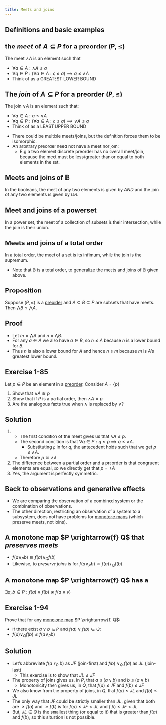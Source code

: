 ```yaml
---
title: Meets and joins
---
```


## Definitions and basic examples

::: {.callout-tip icon=false collapse=false}
## the *meet* of $A \subseteq P$ for a preorder $(P, \leq)$
<div id="meet"/></div>
The meet $\wedge A$ is an element such that

- $\forall a \in A: \wedge A \leq a$
- $\forall q \in P: (\forall a \in A: q \leq a) \implies q \leq \wedge A$
- Think of as a GREATEST LOWER BOUND
:::

::: {.callout-tip icon=false collapse=false}
## The *join* of $A \subseteq P$ for a preorder $(P, \leq)$
<div id="join"/></div>
The join $\vee A$ is an element such that:

- $\forall a \in A: a \leq \vee A$
- $\forall q \in P: (\forall a \in A: a \leq q) \implies \vee A \leq q$
- Think of as a LEAST UPPER BOUND
:::

- There could be multiple meets/joins, but the definition forces them to be isomorphic.
- An arbitrary preorder need not have a meet nor join:
    - E.g a two element discrete preorder has no overall meet/join, because the meet must be less/greater than or equal to both elements in the set.

::: {.callout-caution icon=false collapse=false}
## Meets and joins of $\mathbb{B}$
<div id="meetjoin-bool"/></div>
In the booleans, the meet of any two elements is given by $AND$ and the join of any two elements is given by $OR$.
:::

::: {.callout-caution icon=false collapse=false}
## Meet and joins of a powerset
<div id="meetjoin-pset"/></div>

In a power set, the meet of a collection of subsets is their intersection, while the join is their union.
:::

::: {.callout-caution icon=false collapse=false}
## Meets and joins of a total order
<div id="meetjoin-total-order"/></div>
In a total order, the meet of a set is its infimum, while the join is the supremum.

- Note that $\mathbb{B}$ is a total order, to generalize the meets and joins of $\mathbb{B}$ given above.
:::

::: {.callout-note icon=false collapse=false}
## Proposition
<div id="meet-join-subset"/></div>
Suppose $(P,\leq)$ is a [preorder](3.qmd#preorder) and $A \subseteq B \subseteq P$ are subsets that have meets. Then $\bigwedge B \leq \bigwedge A$.

::: {.callout-note collapse=true appearance="minimal"}
## Proof
-  Let $m = \bigwedge A$ and $n = \bigwedge B$.
- For any $a \in A$ we also have $a \in B$, so $n \leq A$ because $n$ is a lower bound for $B$.
- Thus $n$ is also a lower bound for $A$ and hence $n \leq m$ because $m$ is $A$'s greatest lower bound.
:::
:::

::: {.callout-important icon=false collapse=false}
## Exercise 1-85

<div id="1-85"/></div>
Let $p \in P$ be an element in a [preorder](3.qmd#preorder). Consider $A = \{p\}$

1. Show that $\wedge A \cong p$
2. Show that if $P$ is a partial order, then $\wedge A = p$
3. Are the analogous facts true when $\wedge$ is replaced by $\vee$?

::: {.callout-note collapse=true appearance="minimal"}
## Solution
1.
    - The first condition of the meet gives us that $\wedge A \leq p$.
    - The second condition is that $\forall q \in P: q \leq p \implies q \leq \wedge A$.
        - Substituting $p$ in for $q$, the antecedent holds such that we get $p \leq \wedge A$.
    - Therefore $p \cong \wedge A$
2. The difference between a partial order and a preorder is that congruent elements are equal, so we directly get that $p = \wedge A$
3. Yes, the argument is perfectly symmetric.
:::
:::

## Back to observations and generative effects
-  We are comparing the observation of a combined system or the combination of observations.
- The other direction, restricting an observation of a system to a subsystem, does not have problems for [monotone maps](4.qmd#monotone-map) (which preserve meets, not joins).


::: {.callout-tip icon=false collapse=false}
## A monotone map $P \xrightarrow{f} Q$ that *preserves meets*

<div id="mono-preserve-meet"/></div>
-  $f(a \land_P b) \cong f(a) \land_Q f(b)$
- Likewise, to *preserve joins* is for $f(a \lor_P b) \cong f(a) \lor_Q f(b)$
:::


::: {.callout-tip icon=false collapse=false}
## A monotone map $P \xrightarrow{f} Q$ has a \emph{generative effect}

<div id="generative-effect"/></div>
$\exists a,b \in P: f(a) \lor f(b) \not\cong f(a \lor v)$
:::


::: {.callout-important icon=false collapse=false}
## Exercise 1-94

<div id="1-94"/></div>
Prove that for any [monotone map](4.qmd#monotone-map) $P \xrightarrow{f} Q$:

- if there exist $a \lor b \in P$ and $f(a) \lor f(b) \in Q$:
- $f(a) \lor_Q f(b) \leq f(a \lor_P b)$

::: {.callout-note collapse=true appearance="minimal"}
## Solution

-  Let's abbreviate $f(a\ \lor_P\ b)$ as $JF$ (join-first) and $f(b)\ \lor_Q\  f(a)$ as $JL$ (join-last)
    - This exercise is to show that $JL \leq JF$
- The property of joins gives us, in $P$, that $a\ \leq\ (a \lor b)$ and $b\ \leq\ (a \lor b)$
    - Monotonicity then gives us, in $Q$, that $f(a) \leq JF$ and $f(b) \leq JF$
- We also know from the property of joins, in $Q$, that $f(a) \leq JL$ and $f(b) \leq JL$
- The only way that $JF$ could be strictly smaller than $JL$, given that both are $\geq f(a)$ and $\geq f(b)$ is for $f(a) \leq JF < JL$ and  $f(b) \leq JF < JL$
- But, $JL \in Q$ is the smallest thing (or equal to it) that is greater than $f(a)$ and $f(b)$, so this situation is not possible.

:::
:::

